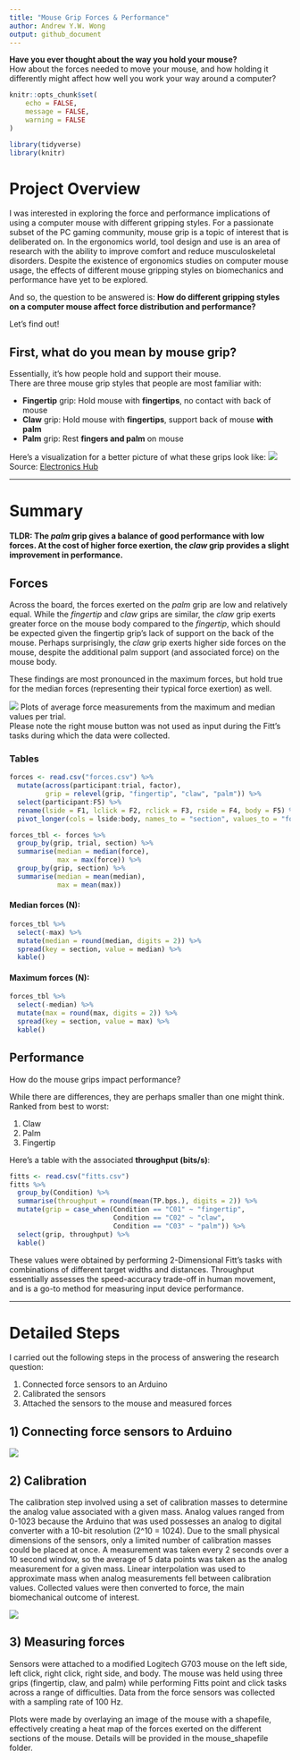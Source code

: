 ```yaml
---
title: "Mouse Grip Forces & Performance"
author: Andrew Y.W. Wong
output: github_document
---
```


**Have you ever thought about the way you hold your mouse?**  
How about the forces needed to move your mouse, and how holding it differently might affect how well you work your way around a computer?

```r
knitr::opts_chunk$set(
	echo = FALSE,
	message = FALSE,
	warning = FALSE
)

library(tidyverse)
library(knitr)
```

# Project Overview

I was interested in exploring the force and performance implications of using a computer mouse with different gripping styles. For a passionate subset of the PC gaming community, mouse grip is a topic of interest that is deliberated on. In the ergonomics world, tool design and use is an area of research with the ability to improve comfort and reduce musculoskeletal disorders. Despite the existence of ergonomics studies on computer mouse usage, the effects of different mouse gripping styles on biomechanics and performance have yet to be explored.

And so, the question to be answered is: **How do different gripping styles on a computer mouse affect force distribution and performance?**

Let's find out!

## First, what do you mean by mouse grip?

Essentially, it's how people hold and support their mouse.  
There are three mouse grip styles that people are most familiar with:

* **Fingertip** grip: Hold mouse with **fingertips**, no contact with back of mouse
* **Claw** grip: Hold mouse with **fingertips**, support back of mouse **with palm** 
* **Palm** grip: Rest **fingers and palm** on mouse

Here's a visualization for a better picture of what these grips look like:
![](./images/Mouse-Grip-Styles-Featured-Image.png)  
Source: [Electronics Hub](https://www.electronicshub.org/mouse-grip-styles/)

***

# Summary

**TLDR: The *palm* grip gives a balance of good performance with low forces. At the cost of higher force exertion, the *claw* grip provides a slight improvement in performance.**

## Forces
Across the board, the forces exerted on the *palm* grip are low and relatively equal. While the *fingertip* and *claw* grips are similar, the *claw* grip exerts greater force on the mouse body compared to the *fingertip*, which should be expected given the fingertip grip's lack of support on the back of the mouse. Perhaps surprisingly, the *claw* grip exerts higher side forces on the mouse, despite the additional palm support (and associated force) on the mouse body.

These findings are most pronounced in the maximum forces, but hold true for the median forces (representing their typical force exertion) as well.

![](./plots/all_mean_low.png)
Plots of average force measurements from the maximum and median values per trial.  
Please note the right mouse button was not used as input during the Fitt's tasks during which the data were collected.

### Tables
```r
forces <- read.csv("forces.csv") %>%
  mutate(across(participant:trial, factor),
         grip = relevel(grip, "fingertip", "claw", "palm")) %>%
  select(participant:F5) %>%
  rename(lside = F1, lclick = F2, rclick = F3, rside = F4, body = F5) %>%
  pivot_longer(cols = lside:body, names_to = "section", values_to = "force")

forces_tbl <- forces %>% 
  group_by(grip, trial, section) %>%
  summarise(median = median(force),
            max = max(force)) %>%
  group_by(grip, section) %>%
  summarise(median = mean(median),
            max = mean(max))

```

#### Median forces (N):
```r
forces_tbl %>%
  select(-max) %>%
  mutate(median = round(median, digits = 2)) %>%
  spread(key = section, value = median) %>%
  kable()
```

#### Maximum forces (N):
```r
forces_tbl %>%
  select(-median) %>%
  mutate(max = round(max, digits = 2)) %>%
  spread(key = section, value = max) %>%
  kable()
```


## Performance
How do the mouse grips impact performance?

While there are differences, they are perhaps smaller than one might think.  
Ranked from best to worst:

1. Claw
2. Palm
3. Fingertip

Here's a table with the associated **throughput (bits/s)**:

```r
fitts <- read.csv("fitts.csv")
fitts %>%
  group_by(Condition) %>%
  summarise(throughput = round(mean(TP.bps.), digits = 2)) %>%
  mutate(grip = case_when(Condition == "C01" ~ "fingertip",
                          Condition == "C02" ~ "claw",
                          Condition == "C03" ~ "palm")) %>%
  select(grip, throughput) %>%
  kable()
```
These values were obtained by performing 2-Dimensional Fitt's tasks with combinations of different target widths and distances. Throughput essentially assesses the speed-accuracy trade-off in human movement, and is a go-to method for measuring input device performance. 

***

# Detailed Steps

I carried out the following steps in the process of answering the research question:

1) Connected force sensors to an Arduino
2) Calibrated the sensors
3) Attached the sensors to the mouse and measured forces

## 1) Connecting force sensors to Arduino
![](./images/hookup.jpg)

## 2) Calibration
The calibration step involved using a set of calibration masses to determine the analog value associated with a given mass. Analog values ranged from 0-1023 because the Arduino that was used possesses an analog to digital converter with a 10-bit resolution (2^10 = 1024). Due to the small physical dimensions of the sensors, only a limited number of calibration masses could be placed at once. A measurement was taken every 2 seconds over a 10 second window, so the average of 5 data points was taken as the analog measurement for a given mass. Linear interpolation was used to approximate mass when analog measurements fell between calibration values. Collected values were then converted to force, the main biomechanical outcome of interest. 

![](./images/calibration.jpg)

## 3) Measuring forces
Sensors were attached to a modified Logitech G703 mouse on the left side, left click, right click, right side, and body. The mouse was held using three grips (fingertip, claw, and palm) while performing Fitts point and click tasks across a range of difficulties. Data from the force sensors was collected with a sampling rate of 100 Hz.

Plots were made by overlaying an image of the mouse with a shapefile, effectively creating a heat map of the forces exerted on the different sections of the mouse. Details will be provided in the mouse_shapefile folder.

